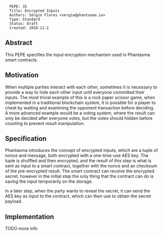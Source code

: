 <pre>
  PEPE: 35
  Title: Encrypted Inputs
  Authors: Sérgio Flores <sergio@phantasma.io>
  Type: Standard
  Status: Draft
  Created: 2018-11-2
</pre>

==Abstract==

This PEPE specifies the input encryption mechanism used in Phantasma smart contracts.

==Motivation==

When multiple parties interact with each other, sometimes it is necessary to provide a way to hide each other input until everyone committed their inputs.
The most trivial example of this is a rock paper scissor game, when implemented in a traditional blockchain system, it is possible for a player to cheat by waiting and examining the opponent transaction before deciding.
A more advanced example would be a voting system, where the result can only be decided after everyone votes, but the votes should hidden before counting to prevent result manipulation.

==Specification==

Phantasma introduces the concept of encrypted inputs, which are a tuple of nonce and message, both encrypted with a one-time-use AES key.
The tuple is shuffled and then encrypted, and the result of this step is what is sent as input to a smart contract, together with the nonce and an checksum of the pre-encrypted result.
The smart contract can receive the encrypted secret, however in the initial step the only thing that the contract can do is saving the input temporarily on the storage.

In a later step, when the party wants to reveal the secret, it can send the AES key as input to the contract, which can then use to obtain the secret payload.


==Implementation==

TODO more info
